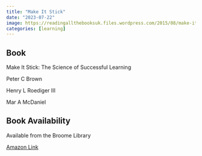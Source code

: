 ```yaml
---
title: "Make It Stick"
date: "2023-07-22"
image: https://readingallthebooksuk.files.wordpress.com/2015/08/make-it-stick.jpg
categories: [learning]
---
```


::: {.callout-tip icon="false"}
## Book

Make It Stick: The Science of Successful Learning

Peter C Brown

Henry L Roediger III

Mar A McDaniel
:::

::: {.callout-note icon="false"}
## Book Availability

Available from the Broome Library

[Amazon Link](https://www.amazon.com/Make-It-Stick-Peter-C-Brown-audiobook/dp/B00M1Z2THY/ref=sr_1_1?hvadid=490238628433&hvdev=c&hvlocphy=9031618&hvnetw=g&hvqmt=e&hvrand=9630365996809735609&hvtargid=kwd-2281475992&hydadcr=24662_13446934&keywords=make+it+stick&qid=1690011923&sr=8-1)
:::
